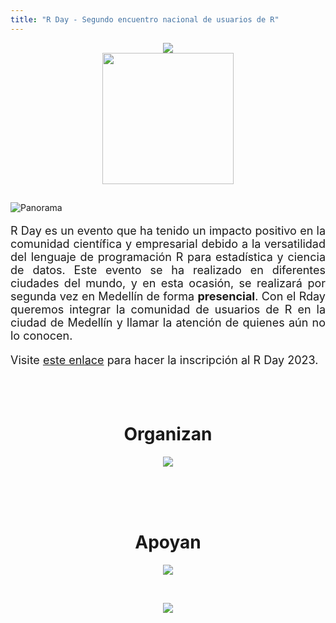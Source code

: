 ```yaml
---
title: "R Day - Segundo encuentro nacional de usuarios de R"
---
```


<center>
<img border="0" src="imagenes/diapositiva3.png">
</center>

<center>
<img border="0" src="imagenes/Hexalogo.png" width="210" height="210">
</center>

<h2> </h2>

<img src="imagenes/medellin_esp.png" alt="Panorama">

<font size="4">
<p align="justify">R Day es un evento que ha tenido un impacto positivo en la comunidad científica y empresarial debido a la versatilidad del lenguaje de programación R para estadística y ciencia de datos. Este evento se ha realizado en diferentes ciudades del mundo, y en esta ocasión, se realizará por segunda vez en Medellín de forma **presencial**. Con el Rday queremos integrar la comunidad de usuarios de R en la ciudad de Medellín y llamar la atención de quienes aún no lo conocen.</p>

Visite [este enlace](https://rday-colombia.github.io/2023/inscripciones.html){target="_blank"} para hacer la inscripción al R Day 2023.

</font>

<br/>
<br/>

<center>

<h1> Organizan </h1>

<img src="imagenes/auxiliar.png" 
     style="max-width: 80%;" />
     
<br>
<br>
<br>
     
<h1> Apoyan </h1>

<img src="imagenes/noel-logo.png" 
     style="max-width: 30%;" />
     
<br>
     
<img src="imagenes/LOGO_fun_udea.jpg" 
     style="max-width: 30%;" />
     
</center>

